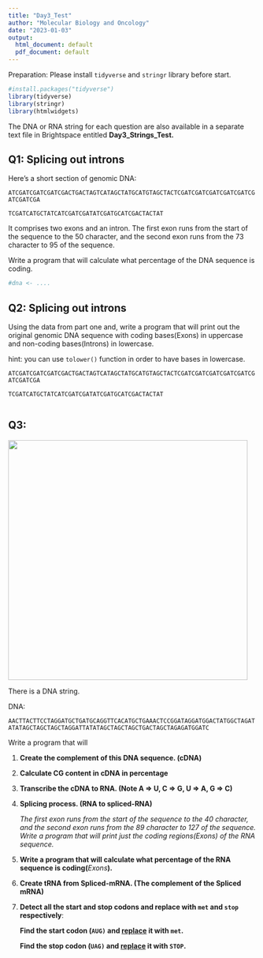 ```yaml
---
title: "Day3_Test"
author: "Molecular Biology and Oncology"
date: "2023-01-03"
output:
  html_document: default
  pdf_document: default
---
```


Preparation: Please install `tidyverse` and `stringr` library before start.

```r
#install.packages("tidyverse")
library(tidyverse)
library(stringr)
library(htmlwidgets)
```

The DNA or RNA string for each question are also available in a separate text file in Brightspace entitled **Day3_Strings_Test.**

## Q1: Splicing out introns

Here's a short section of genomic DNA:

`ATCGATCGATCGATCGACTGACTAGTCATAGCTATGCATGTAGCTACTCGATCGATCGATCGATCGATCGATCGATCGA`

`TCGATCATGCTATCATCGATCGATATCGATGCATCGACTACTAT`

It comprises two exons and an intron. The first exon runs from the start of the sequence to the 50 character, and the second exon runs from the 73 character to 95 of the sequence.

Write a program that will calculate what percentage of the DNA sequence is coding.

```r
#dna <- ....

```

## Q2: Splicing out introns

Using the data from part one and, write a program that will print out the original genomic DNA sequence with coding bases(Exons) in uppercase and non-coding bases(Introns) in lowercase.

hint: you can use `tolower()` function in order to have bases in lowercase.

`ATCGATCGATCGATCGACTGACTAGTCATAGCTATGCATGTAGCTACTCGATCGATCGATCGATCGATCGATCGATCGA`

`TCGATCATGCTATCATCGATCGATATCGATGCATCGACTACTAT`

```r

```

## Q3:

![](images/IMG_7582.JPG){width="486"}

There is a DNA string.

DNA:

`AACTTACTTCCTAGGATGCTGATGCAGGTTCACATGCTGAAACTCCGGATAGGATGGACTATGGCTAGATATATAGCTAGCTAGCTAGGATTATATAGCTAGCTAGCTGACTAGCTAGAGATGGATC`

Write a program that will

1.  **Create the complement of this DNA sequence. (cDNA)**

2.  **Calculate CG content in cDNA in percentage**

3.  **Transcribe the cDNA to RNA. (Note A =\> U, C =\> G, U =\> A, G =\> C)**

4.  **Splicing process. (RNA to spliced-RNA)**

    *The first exon runs from the start of the sequence to the 40 character, and the second exon runs from the 89 character to 127 of the sequence. Write a program that will print just the coding regions(Exons) of the RNA sequence.*

5.  **Write a program that will calculate what percentage of the RNA sequence is coding(***Exons***).**

6.  **Create tRNA from Spliced-mRNA. (The complement of the Spliced mRNA)**

7.  **Detect all the start and stop codons and replace with `met` and `stop` respectively**:

    **Find the start codon (`AUG)` and [replace]{.underline} it with `met`.**

    **Find the stop codon (`UAG)` and [replace]{.underline} it with `STOP`.**

```r

```
